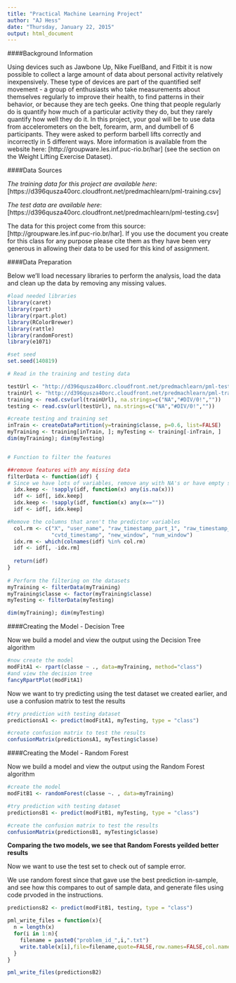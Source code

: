 ```yaml
---
title: "Practical Machine Learning Project"
author: "AJ Hess"
date: "Thursday, January 22, 2015"
output: html_document
---
```


####Background Information

Using devices such as Jawbone Up, Nike FuelBand, and Fitbit it is now possible to collect a large amount of data about personal activity relatively inexpensively. These type of devices are part of the quantified self movement - a group of enthusiasts who take measurements about themselves regularly to improve their health, to find patterns in their behavior, or because they are tech geeks. One thing that people regularly do is quantify how much of a particular activity they do, but they rarely quantify how well they do it. In this project, your goal will be to use data from accelerometers on the belt, forearm, arm, and dumbell of 6 participants. They were asked to perform barbell lifts correctly and incorrectly in 5 different ways. More information is available from the website here: [http://groupware.les.inf.puc-rio.br/har] (see the section on the Weight Lifting Exercise Dataset).  

####Data Sources

*The training data for this project are available here*:  
[https://d396qusza40orc.cloudfront.net/predmachlearn/pml-training.csv]  

*The test data are available here*:   
[https://d396qusza40orc.cloudfront.net/predmachlearn/pml-testing.csv]

The data for this project come from this source: [http://groupware.les.inf.puc-rio.br/har]. If you use the document you create for this class for any purpose please cite them as they have been very generous in allowing their data to be used for this kind of assignment.  

####Data Preparation

Below we'll load necessary libraries to perform the analysis, load the data and clean up the data by removing any missing values.  


```r
#load needed libraries
library(caret)
library(rpart)
library(rpart.plot)
library(RColorBrewer)
library(rattle)
library(randomForest)
library(e1071)

#set seed
set.seed(140819)

# Read in the training and testing data 

testUrl <- "http://d396qusza40orc.cloudfront.net/predmachlearn/pml-testing.csv"
trainUrl <- "http://d396qusza40orc.cloudfront.net/predmachlearn/pml-training.csv"
training <- read.csv(url(trainUrl), na.strings=c("NA","#DIV/0!",""))
testing <- read.csv(url(testUrl), na.strings=c("NA","#DIV/0!",""))

#create testing and training set
inTrain <- createDataPartition(y=training$classe, p=0.6, list=FALSE)
myTraining <- training[inTrain, ]; myTesting <- training[-inTrain, ]
dim(myTraining); dim(myTesting)


# Function to filter the features

##remove features with any missing data
filterData <- function(idf) {
# Since we have lots of variables, remove any with NA's or have empty strings
  idx.keep <- !sapply(idf, function(x) any(is.na(x)))
  idf <- idf[, idx.keep]
  idx.keep <- !sapply(idf, function(x) any(x==""))
  idf <- idf[, idx.keep]

#Remove the columns that aren't the predictor variables
  col.rm <- c("X", "user_name", "raw_timestamp_part_1", "raw_timestamp_part_2", 
              "cvtd_timestamp", "new_window", "num_window")
  idx.rm <- which(colnames(idf) %in% col.rm)
  idf <- idf[, -idx.rm]
  
  return(idf)
}
  
# Perform the filtering on the datasets
myTraining <- filterData(myTraining)
myTraining$classe <- factor(myTraining$classe)
myTesting <- filterData(myTesting)

dim(myTraining); dim(myTesting)
```

####Creating the Model - Decision Tree

Now we build a model and view the output using the Decision Tree algorithm

```r

#now create the model
modFitA1 <- rpart(classe ~ ., data=myTraining, method="class")
#and view the decision tree
fancyRpartPlot(modFitA1)

```

Now we want to try predicting using the test dataset we created earlier, and use a confusion matrix to test the results  

```r

#try prediction with testing dataset
predictionsA1 <- predict(modFitA1, myTesting, type = "class")

#create confusion matrix to test the results
confusionMatrix(predictionsA1, myTesting$classe)

```

####Creating the Model - Random Forest

Now we build a model and view the output using the Random Forest algorithm

```r

#create the model
modFitB1 <- randomForest(classe ~. , data=myTraining)

#try prediction with testing dataset
predictionsB1 <- predict(modFitB1, myTesting, type = "class")

#create the confusion matrix to test the results
confusionMatrix(predictionsB1, myTesting$classe)

```

**Comparing the two models, we see that Random Forests yeilded better results**  

Now we want to use the test set to check out of sample error.  

We use random forest since that gave use the best prediction in-sample, and see how this compares to out of sample data, and generate files using code prvoded in the instructions.  


```r

predictionsB2 <- predict(modFitB1, testing, type = "class")

pml_write_files = function(x){
  n = length(x)
  for(i in 1:n){
    filename = paste0("problem_id_",i,".txt")
    write.table(x[i],file=filename,quote=FALSE,row.names=FALSE,col.names=FALSE)
  }
}

pml_write_files(predictionsB2)

```





